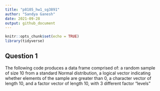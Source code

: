 ```yaml
---
title: "p8105_hw1_sg3891"
author: "Sandya Ganesh"
date: 2021-09-28
output: github_document
---
```


```r
knitr::opts_chunk$set(echo = TRUE)
library(tidyverse)
```

## Question 1

The following code produces a data frame comprised of:
a random sample of size 10 from a standard Normal distribution, 
a logical vector indicating whether elements of the sample are greater than 0,
a character vector of length 10,
and a factor vector of length 10, with 3 different factor “levels”
